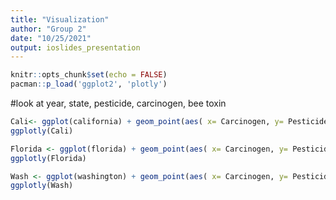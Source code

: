 ```yaml
---
title: "Visualization"
author: "Group 2"
date: "10/25/2021"
output: ioslides_presentation
---
```


```r
knitr::opts_chunk$set(echo = FALSE)
pacman::p_load('ggplot2', 'plotly')
```

#look at year, state, pesticide, carcinogen, bee toxin

```r
Cali<- ggplot(california) + geom_point(aes( x= Carcinogen, y= Pesticide )) + labs(title= 'California')
ggplotly(Cali)
```
```r
Florida <- ggplot(florida) + geom_point(aes( x= Carcinogen, y= Pesticide )) + labs(title= 'Florida')
ggplotly(Florida)
```

```r
Wash <- ggplot(washington) + geom_point(aes( x= Carcinogen, y= Pesticide )) + labs(title= 'Washington')
ggplotly(Wash)
```

